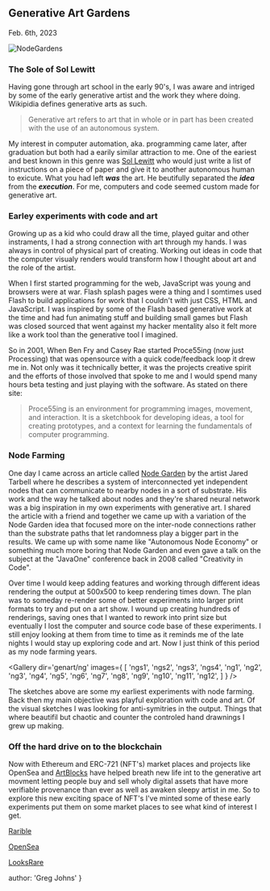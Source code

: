 
## Generative Art Gardens
<time>Feb. 6th, 2023</time>

![NodeGardens](../../genart/ng/nodegardens.jpg)

### The Sole of Sol Lewitt
Having gone through art school in the early 90's, I was aware and intriged by some of the early generative artist and the work they where doing. Wikipidia defines generative arts as such.

> Generative art refers to art that in whole or in part has been created with the use of an autonomous system.

My interest in computer automation, aka. programming came later, after graduation but both had a earily similar attraction to me. One of the eariest and best known in this genre was [Sol Lewitt](https://en.wikipedia.org/wiki/Sol_LeWitt) who would just write a list of instructions on a piece of paper and give it to another autonomous human to exicute. What you had left ***was*** the art. He beutifully separated the ***idea*** from the ***execution***. For me, computers and code seemed custom made for generative art. 

### Earley experiments with code and art

Growing up as a kid who could draw all the time, played guitar and other instraments, I had a strong connection with art through my hands. I was always in control of physical part of creating. Working out ideas in code that the computer visualy renders would transform how I thought about art and the role of the artist.

When I first started programming for the web, JavaScript was young and browsers were at war. Flash splash pages were a thing and I somtimes used Flash to build applications for work that I couldn't with just CSS, HTML and JavaScript. I was inspired by some of the Flash based generative work at the time and had fun animating stuff and building small games but Flash was closed sourced that went against my hacker mentality also it felt more like a work tool than the generative tool I imagined.

So in 2001, When Ben Fry and Casey Rae started Proce55ing (now just Processing) that was opensource with a quick code/feedback loop it drew me in. Not only was it technically better, it was the projects creative spirit and the efforts of those involved that spoke to me and I would spend many hours beta testing and just playing with the software. As stated on there site: 

> Proce55ing is an environment for programming images, movement, and interaction. It is a sketchbook for developing ideas, a tool for creating prototypes, and a context for learning the fundamentals of computer programming.

### Node Farming

One day I came across an article called [Node Garden](http://www.complexification.net/gallery/machines/nodeGarden/) by the artist Jared Tarbell where he describes a system of interconnected yet independent nodes that can communicate to nearby nodes in a sort of substrate. His work and the way he talked about nodes and they're shared neural network was a big inspiration in my own experiments with generative art. I shared the article with a friend and together we came up with a variation of the Node Garden idea that focused more on the inter-node connections rather than the substrate paths that let randomness play a bigger part in the results. We came up with some name like "Autonomous Node Economy" or something much more boring that Node Garden and even gave a talk on the subject at the "JavaOne" conference back in 2008 called "Creativity in Code".

Over time I would keep adding features and working through different ideas rendering the output at 500x500 to keep rendering times down. The plan was to someday re-render some of better experiments into larger print formats to try and put on a art show. I wound up creating hundreds of renderings, saving ones that I wanted to rework into print size but eventually I lost the computer and source code base of these experiments. I still enjoy looking at them from time to time as it reminds me of the late nights I would stay up exploring code and art. Now I just think of this period as my node farming years.

<Gallery dir='genart/ng' images={
  [
    'ngs1',
    'ngs2',
    'ngs3',
    'ngs4',
    'ng1',
    'ng2',
    'ng3',
    'ng4',
    'ng5',
    'ng6',
    'ng7',
    'ng8',
    'ng9',
    'ng10',
    'ng11',
    'ng12',
  ]
} />

The sketches above are some my earliest experiments with node farming. Back then my main objective was playful exploration with code and art. Of the visual sketches I was looking for anti-symitries in the output. Things that where beautifil but chaotic and counter the controled hand drawnings I grew up making.

### Off the hard drive on to the blockchain

Now with Ethereum and ERC-721 (NFT's) market places and projects like OpenSea and [ArtBlocks](https://www.artblocks.io/) have helped breath new life int to the generative art movment letting people buy and sell wholy digital assets that have more verifiable provenance than ever as well as awaken sleepy artist in me. So to explore this new exciting space of NFT's I've minted some of these early experiments put them on some market places to see what kind of interest I get.

[Rarible](https://rarible.com/user/0xf6d65bd6a912d351e435731f82590df7eb61283a/owned)

[OpenSea](https://opensea.io/collection/node-gardens)

[LooksRare](https://looksrare.org/collections/0x3f007ef38B77205c681d764AB913A09bAE8d0e7F)


  author: 'Greg Johns'
}

